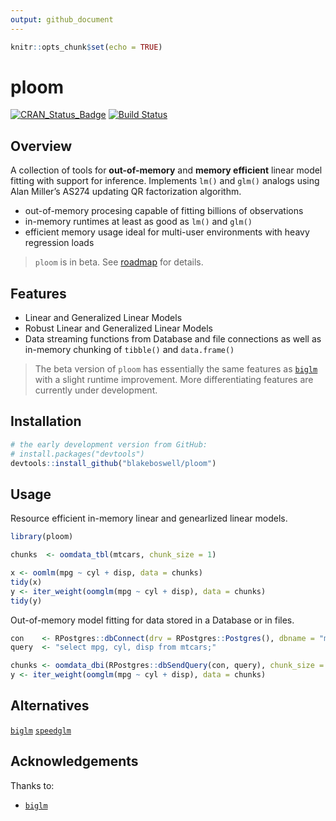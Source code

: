 ```yaml
---
output: github_document
---
```


```r
knitr::opts_chunk$set(echo = TRUE)
```

# ploom

[![CRAN_Status_Badge](https://www.r-pkg.org/badges/version/ploom)](https://cran.r-project.org/package=ploom)
[![Build Status](https://api.travis-ci.com/blakeboswell/ploom.svg?branch=develop)](https://api.travis-ci.com/blakeboswell/ploom)
<!-- [AppVeyor Build Status]() -->
<!-- [Coverage Status]() -->

## Overview

A collection of tools for __out-of-memory__ and __memory efficient__ linear model fitting with support for inference. Implements `lm()` and `glm()` analogs using Alan Miller's AS274 updating QR factorization algorithm.

- out-of-memory procesing capable of fitting billions of observations
- in-memory runtimes at least as good as `lm()` and `glm()`
- efficient memory usage ideal for multi-user environments with heavy regression loads

> `ploom` is in beta. See [roadmap]() for details.

## Features

- Linear and Generalized Linear Models
- Robust Linear and Generalized Linear Models
- Data streaming functions from Database and file connections as well as
  in-memory chunking of `tibble()` and `data.frame()`

> The beta version of `ploom` has essentially the same features as [`biglm`](https://cran.r-project.org/web/packages/biglm/index.html) with a slight runtime improvement. More differentiating features are currently under development.

## Installation

```r
# the early development version from GitHub:
# install.packages("devtools")
devtools::install_github("blakeboswell/ploom")
```

## Usage

Resource efficient in-memory linear and genearlized linear models. 

```r
library(ploom)

chunks  <- oomdata_tbl(mtcars, chunk_size = 1)

x <- oomlm(mpg ~ cyl + disp, data = chunks)
tidy(x)
y <- iter_weight(oomglm(mpg ~ cyl + disp), data = chunks)
tidy(y)
```

Out-of-memory model fitting for data stored in a Database or in files.

```r
con    <- RPostgres::dbConnect(drv = RPostgres::Postgres(), dbname = "mtcars")
query  <- "select mpg, cyl, disp from mtcars;"

chunks <- oomdata_dbi(RPostgres::dbSendQuery(con, query), chunk_size = 4)
y <- iter_weight(oomglm(mpg ~ cyl + disp), data = chunks)
```

## Alternatives

[`biglm`](https://cran.r-project.org/web/packages/biglm/index.html)
[`speedglm`](https://cran.r-project.org/web/packages/speedglm/index.html)

## Acknowledgements

Thanks to:

- [`biglm`](https://cran.r-project.org/web/packages/biglm/index.html)